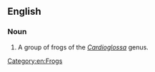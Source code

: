 ==English==
{{wikipedia|Cardioglossa}}
===Noun===
{{en-noun|sg=[[long]]-[[fingered]] [[frog]]}}

# A group of frogs of the ''[[Cardioglossa ]]'' genus.

[[Category:en:Frogs]]